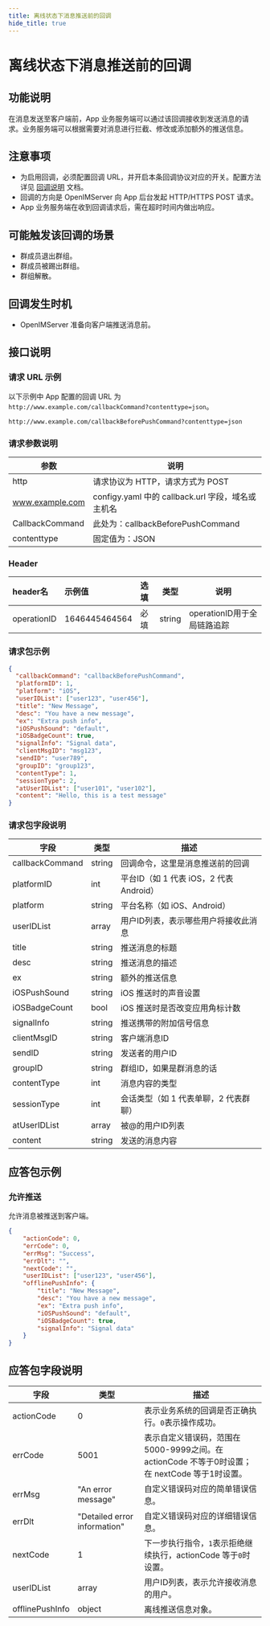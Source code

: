 ```yaml
---
title: 离线状态下消息推送前的回调
hide_title: true
---
```


# 离线状态下消息推送前的回调

## 功能说明
在消息发送至客户端前，App 业务服务端可以通过该回调接收到发送消息的请求。业务服务端可以根据需要对消息进行拦截、修改或添加额外的推送信息。

## 注意事项
- 为启用回调，必须配置回调 URL，并开启本条回调协议对应的开关。配置方法详见 [回调说明](../introduction) 文档。
- 回调的方向是 OpenIMServer 向 App 后台发起 HTTP/HTTPS POST 请求。
- App 业务服务端在收到回调请求后，需在超时时间内做出响应。

## 可能触发该回调的场景
- 群成员退出群组。
- 群成员被踢出群组。
- 群组解散。

## 回调发生时机
- OpenIMServer 准备向客户端推送消息前。

## 接口说明

### 请求 URL 示例
以下示例中 App 配置的回调 URL 为 `http://www.example.com/callbackCommand?contenttype=json`。
```plaintext
http://www.example.com/callbackBeforePushCommand?contenttype=json
```

### 请求参数说明

| 参数              | 说明                                            |
|-----------------|-----------------------------------------------|
| http            | 请求协议为 HTTP，请求方式为 POST                         |
| www.example.com | configy.yaml 中的 callback.url 字段，域名或主机名                                       |
| CallbackCommand | 此处为：callbackBeforePushCommand |
| contenttype     | 固定值为：JSON                                     |

### Header
| header名     | 示例值           | 选填  | 类型     | 说明                  |
|:------------|:--------------|:----|--------|---------------------|
| operationID | 1646445464564 | 必填  | string | operationID用于全局链路追踪 |

### 请求包示例
```json
{
  "callbackCommand": "callbackBeforePushCommand",
  "platformID": 1,
  "platform": "iOS",
  "userIDList": ["user123", "user456"],
  "title": "New Message",
  "desc": "You have a new message",
  "ex": "Extra push info",
  "iOSPushSound": "default",
  "iOSBadgeCount": true,
  "signalInfo": "Signal data",
  "clientMsgID": "msg123",
  "sendID": "user789",
  "groupID": "group123",
  "contentType": 1,
  "sessionType": 2,
  "atUserIDList": ["user101", "user102"],
  "content": "Hello, this is a test message"
}
```

### 请求包字段说明

| 字段            | 类型    | 描述                                           |
|----------------|---------|------------------------------------------------|
| callbackCommand | string  | 回调命令，这里是消息推送前的回调               |
| platformID     | int     | 平台ID（如 1 代表 iOS，2 代表 Android）        |
| platform       | string  | 平台名称（如 iOS、Android）                    |
| userIDList     | array   | 用户ID列表，表示哪些用户将接收此消息            |
| title          | string  | 推送消息的标题                                 |
| desc           | string  | 推送消息的描述                                 |
| ex             | string  | 额外的推送信息                                 |
| iOSPushSound   | string  | iOS 推送时的声音设置                           |
| iOSBadgeCount  | bool    | iOS 推送时是否改变应用角标计数                 |
| signalInfo     | string  | 推送携带的附加信号信息                         |
| clientMsgID    | string  | 客户端消息ID                                   |
| sendID         | string  | 发送者的用户ID                                 |
| groupID        | string  | 群组ID，如果是群消息的话                       |
| contentType    | int     | 消息内容的类型                                 |
| sessionType    | int     | 会话类型（如 1 代表单聊，2 代表群聊）          |
| atUserIDList   | array   | 被@的用户ID列表                                |
| content        | string  | 发送的消息内容                                 |



## 应答包示例

### 允许推送
允许消息被推送到客户端。

```json
{
    "actionCode": 0,
    "errCode": 0,
    "errMsg": "Success",
    "errDlt": "",
    "nextCode": "",
    "userIDList": ["user123", "user456"],
    "offlinePushInfo": {
        "title": "New Message",
        "desc": "You have a new message",
        "ex": "Extra push info",
        "iOSPushSound": "default",
        "iOSBadgeCount": true,
        "signalInfo": "Signal data"
    }
}
```

## 应答包字段说明

| 字段            | 类型   | 描述                                             |
|---------------|--------|-------------------------------------------------|
| actionCode | 0     | 表示业务系统的回调是否正确执行。`0`表示操作成功。 |
| errCode     | 5001                        | 表示自定义错误码，范围在5000-9999之间。在 actionCode 不等于0时设置；在 nextCode 等于1时设置。|
| errMsg     | "An error message" | 自定义错误码对应的简单错误信息。|
| errDlt     | "Detailed error information" | 自定义错误码对应的详细错误信息。|
| nextCode   | 1     | 下一步执行指令，`1`表示拒绝继续执行，actionCode 等于`0`时设置。|
| userIDList    | array  | 用户ID列表，表示允许接收消息的用户。             |
| offlinePushInfo | object | 离线推送信息对象。                               |
